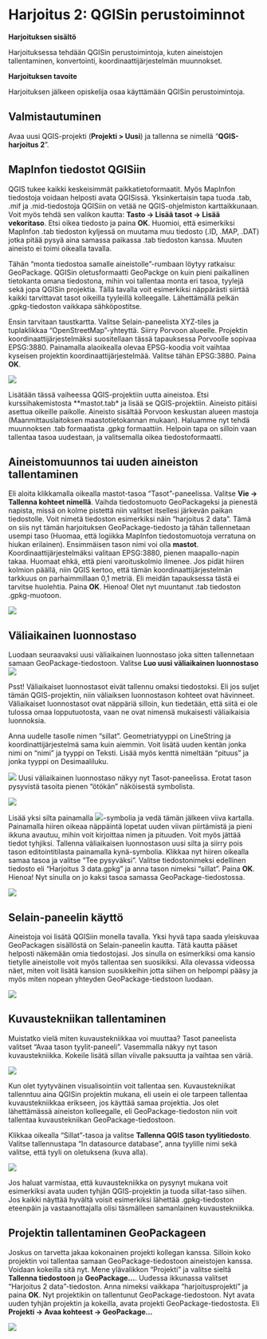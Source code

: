 # Harjoitus 2: QGISin perustoiminnot

**Harjoituksen sisältö**

Harjoituksessa tehdään QGISin perustoimintoja, kuten aineistojen tallentaminen, konvertointi, koordinaattijärjestelmän muunnokset.

**Harjoituksen tavoite**

Harjoituksen jälkeen opiskelija osaa käyttämään QGISin perustoimintoja.


## Valmistautuminen

Avaa uusi QGIS-projekti (**Projekti \> Uusi**) ja tallenna se nimellä "**QGIS-harjoitus 2**".

## MapInfon tiedostot QGISiin

QGIS tukee kaikki keskeisimmät paikkatietoformaatit. Myös MapInfon tiedostoja voidaan helposti avata QGISissä. Yksinkertaisin tapa tuoda .tab, .mif ja .mid-tiedostoja QGISiin on vetää ne QGIS-ohjelmiston karttaikkunaan. Voit myös tehdä sen valikon kautta: **Tasto -> Lisää tasot -> Lisää vekoritaso**. Etsi oikea tiedosto ja paina **OK**. Huomioi, että esimerkiksi MapInfon .tab tiedoston kyljessä on muutama muu tiedosto (.ID, .MAP, .DAT) jotka pitää pysyä aina samassa paikassa .tab tiedoston kanssa. Muuten aineisto ei toimi oikealla tavalla.

Tähän "monta tiedostoa samalle aineistolle"-rumbaan löytyy ratkaisu: GeoPackage. QGISin oletusformaatti GeoPackge on kuin pieni paikallinen tietokanta omana tiedostona, mihin voi tallentaa monta eri tasoa, tyylejä sekä jopa QGISin projektia. Tällä tavalla voit esimerkiksi näppärästi siirtää kaikki tarvittavat tasot oikeilla tyyleillä kolleegalle. Lähettämällä pelkän .gpkg-tiedoston vaikkapa sähköpostitse.

Ensin tarvitaan taustkartta. Valitse Selain-paneelista XYZ-tiles ja tuplaklikkaa "OpenStreetMap"-yhteyttä. Siirry Porvoon alueelle. Projektin koordinaattijärjestelmäksi suositellaan tässä tapauksessa Porvoolle sopivaa EPSG:3880. Painamalla alaoikealla olevaa EPSG-koodia voit vaihtaa kyseisen projektin koordinaattijärjestelmää. Valitse tähän EPSG:3880. Paina **OK**.

![](img/harjoitus_2/image6.png)

Lisätään tässä vaiheessa QGIS-projektiin uutta aineistoa. Etsi kurssihakemistosta **mastot.tab* ja lisää se QGIS-projektiin. Aineisto pitäisi asettua oikeille paikolle. Aineisto sisältää Porvoon keskustan alueen mastoja (Maanmittauslaitoksen maastotietokannan mukaan). Haluamme nyt tehdä muunnoksen .tab formaatista .gpkg formaattiin. Helpoin tapa on silloin vaan tallentaa tasoa uudestaan, ja valitsemalla oikea tiedostoformaatti. 

## Aineistomuunnos tai uuden aineiston tallentaminen

Eli aloita klikkamalla oikealla mastot-tasoa "Tasot"-paneelissa. Valitse **Vie -> Tallenna kohteet nimellä**. Vaihda tiedostomuoto GeoPackageksi ja pienestä napista, missä on kolme pistettä niin valitset itsellesi järkevän paikan tiedostolle. Voit nimetä tiedoston esimerkiksi näin "harjoitus 2 data". Tämä on siis nyt tämän harjoituksen GeoPackage-tiedosto ja tähän tallennetaan usempi taso (Huomaa, että logiikka MapInfon tiedostomuotoja verratuna on hiukan erilainen). Ensimmäisen tason nimi voi olla **mastot**. Koordinaattijärjestelmäksi valitaan EPSG:3880, pienen maapallo-napin takaa. Huomaat ehkä, että pieni varoituskolmio ilmenee. Jos pidät hiiren kolmion päällä, niin QGIS kertoo, että tämän koordinaattijärjestelmän tarkkuus on parhaimmillaan 0,1 metriä. Eli meidän tapauksessa tästä ei tarvitse huolehtia. Paina **OK**. Hienoa! Olet nyt muuntanut .tab tiedoston .gpkg-muotoon. 

![](img/harjoitus_2/image1.png)

## Väliaikainen luonnostaso


Luodaan seuraavaksi uusi väliaikainen luonnostaso joka sitten tallennetaan samaan GeoPackage-tiedostoon. Valitse **Luo uusi väliaikainen luonnostaso** ![](img/harjoitus_2/image2.png)

::: hint-box
Psst! Väliaikaiset luonnostasot eivät tallennu omaksi tiedostoksi. Eli jos suljet tämän QGIS-projektin, niin väliaiksen luonnostason kohteet ovat hävinneet. Väliaikaiset luonnostasot ovat näppäriä silloin, kun tiedetään, että siitä ei ole tulossa omaa lopputuotosta, vaan ne ovat nimensä mukaisesti väliaikaisia luonnoksia. 
:::

Anna uudelle tasolle nimen "sillat". Geometriatyyppi on LineString ja koordinattijärjestelmä sama kuin aiemmin. Voit lisätä uuden kentän jonka nimi on "nimi" ja tyyppi on Teksti. Lisää myös kenttä nimeltään "pituus" ja jonka tyyppi on Desimaaliluku. 

![](img/harjoitus_2/image3.png)
Uusi väliaikainen luonnostaso näkyy nyt Tasot-paneelissa. Erotat tason pysyvistä tasoita pienen "ötökän" näköisestä symbolista.

![](img/harjoitus_2/image4.png)

Lisää yksi silta painamalla ![](img/harjoitus_2/image5.png)-symbolia ja vedä tämän jälkeen viiva kartalla. Painamalla hiiren oikeaa näppäintä lopetat uuden viivan piirtämistä ja pieni ikkuna avautuu, mihin voit kirjoittaa nimen ja pituuden. Voit myös jättää tiedot tyhjiksi. Tallenna väliaikaisen luonnostason uusi silta ja siirry pois tason editointitilasta painamalla kynä-symbolia. Klikkaa nyt hiiren oikealla samaa tasoa ja valitse "Tee pysyväksi". Valitse tiedostonimeksi edellinen tiedosto eli "Harjoitus 3 data.gpkg" ja anna tason nimeksi "sillat". Paina **OK**. Hienoa! Nyt sinulla on jo kaksi tasoa samassa GeoPackage-tiedostossa. 

![](img/harjoitus_2/image7.png)

## Selain-paneelin käyttö

Aineistoja voi lisätä QGISiin monella tavalla. Yksi hyvä tapa saada yleiskuvaa GeoPackagen sisällöstä on Selain-paneelin kautta. Tätä kautta pääset helposti näkemään omia tiedostojasi. Jos sinulla on esimerkiksi oma kansio tietylle aineistolle voit myös tallentaa sen suosikiksi. Alla olevassa videossa näet, miten voit lisätä kansion suosikkeihin jotta siihen on helpompi pääsy ja myös miten nopean yhteyden GeoPackage-tiedstoon luodaan.

![](img/harjoitus_2/image8.gif)

## Kuvaustekniikan tallentaminen

Muistatko vielä miten kuvaustekniikkaa voi muuttaa? Tasot paneelista valitset "Avaa tason tyylit-paneeli". Vasemmalla näkyy nyt tason kuvaustekniikka. Kokeile lisätä sillan viivalle paksuutta ja vaihtaa sen väriä.

![](img/harjoitus_2/image8.png)

Kun olet tyytyväinen visualisointiin voit tallentaa sen. Kuvaustekniikat tallenntuu aina QGISin projektin mukana, eli usein ei ole tarpeen tallentaa kuvaustekniikkaa erikseen, jos käyttää samaa projektia. Jos olet lähettämässä aineiston kolleegalle, eli GeoPackage-tiedoston niin voit tallentaa kuvaustekniikan GeoPackage-tiedostoon. 

Klikkaa oikealla "Sillat"-tasoa ja valitse **Tallenna QGIS tason tyylitiedosto**. Valitse tallennustapa "In datasource database", anna tyylille nimi sekä valitse, että tyyli on oletuksena (kuva alla).

![](img/harjoitus_2/image9.png)

Jos haluat varmistaa, että kuvaustekniikka on pysynyt mukana voit esimerkiksi avata uuden tyhjän QGIS-projektin ja tuoda sillat-taso siihen. Jos kaikki näyttää hyvältä voisit esimerkiksi lähettää .gpkg-tiedoston eteenpäin ja vastaanottajalla olisi täsmälleen samanlainen kuvaustekniikka. 

## Projektin tallentaminen GeoPackageen

Joskus on tarvetta jakaa kokonainen projekti kollegan kanssa. Silloin koko projektin voi tallentaa samaan GeoPackage-tiedostoon aineistojen kanssa. Voidaan kokeilla sitä nyt. Mene ylävalikkon "Projekti" ja valitse sieltä **Tallenna tiedostoon** ja **GeoPackage...**. Uudessa ikkunassa valitset "Harjoitus 2 data"-tiedoston. Anna nimeksi vaikkapa "harjoitusprojekti" ja paina **OK**. Nyt projektikin on tallentunut GeoPackage-tiedostoon. Nyt avata uuden tyhjän projektin ja kokeilla, avata projekti GeoPackage-tiedostosta. Eli **Projekti -> Avaa kohteest -> GeoPackage...**

![](img/harjoitus_2/image10.png)